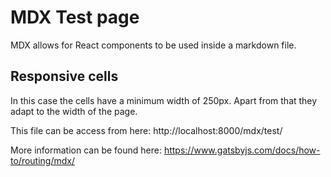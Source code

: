 
# MDX Test page

MDX allows for React components to be used inside a markdown file.

## Responsive cells

<Cells />

In this case the cells have a minimum width of 250px. Apart from that they adapt to the width of the page.

This file can be access from here:
http://localhost:8000/mdx/test/

More information can be found here:
https://www.gatsbyjs.com/docs/how-to/routing/mdx/

